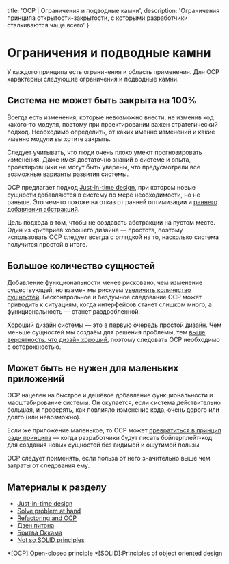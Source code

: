
  title: 'OCP | Ограничения и подводные камни',
  description: 'Ограничения принципа открытости-закрытости, с которыми разработчики сталкиваются чаще всего'
}


# Ограничения и подводные камни

У каждого принципа есть ограничения и область применения. Для OCP характерны следующие ограничения и подводные камни.

## Система не может быть закрыта на 100%

Всегда есть изменения, которые невозможно внести, не изменив код какого-то модуля, поэтому при проектировании важен стратегический подход. Необходимо определить, от каких именно изменений и какие именно модули вы хотите закрыть.

Следует учитывать, что люди очень плохо умеют прогнозировать изменения. Даже имея достаточно знаний о системе и опыта, проектировщики не могут быть уверены, что предусмотрели все возможные варианты развития системы.

OCP предлагает подход [Just-in-time design](https://agiledesign.org/2015/01/18/jit-just-in-time-and-software-development/), при котором новые сущности добавляются в систему по мере необходимости, но не раньше. Это чем-то похоже на отказ от ранней оптимизации и [раннего добавления абстракций](http://tonsky.me/blog/concrete-vs-abstract/).

Цель подхода в том, чтобы не создавать абстракции на пустом месте. Один из критериев хорошего дизайна — простота, поэтому использовать OCP следует всегда с оглядкой на то, насколько система получится простой в итоге.

## Большое количество сущностей

Добавление функциональности менее рисковано, чем изменение существующей, но взамен мы рискуем [увеличить количество сущностей](https://softwareengineering.stackexchange.com/questions/170547/refactoring-and-open-closed-principle). Бесконтрольное и бездумное следование OCP может приводить к ситуациям, когда интерфейсов станет слишком много, а функциональность — станет раздробленной.

Хороший дизайн системы — это в первую очередь простой дизайн. Чем меньше сущностей мы создаём для решения проблемы, тем [выше вероятность, что дизайн хороший](https://ru.wikipedia.org/wiki/Дзен_Питона), поэтому следовать OCP необходимо с осторожностью.

## Может быть не нужен для маленьких приложений

OCP нацелен на быстрое и дешёвое добавление функциональности и масштабирование системы. Он окупается, если система действительно большая, и проверять, как повлияло изменение кода, очень дорого или долго (или невозможно).

Если же приложение маленькое, то OCP может [превратиться в принцип ради принципа](https://www.tonymarston.net/php-mysql/not-so-solid-oo-principles.html) — когда разработчики будут писать бойлерплейт-код для создания новых сущностей без видимой и ощутимой пользы.

OCP следует применять, если польза от него значительно выше чем затраты от следования ему.

## Материалы к разделу

- [Just-in-time design](https://agiledesign.org/2015/01/18/jit-just-in-time-and-software-development/)
- [Solve problem at hand](http://tonsky.me/blog/concrete-vs-abstract/)
- [Refactoring and OCP](https://softwareengineering.stackexchange.com/questions/170547/refactoring-and-open-closed-principle)
- [Дзен питона](https://ru.wikipedia.org/wiki/Дзен_Питона)
- [Бритва Оккама](https://ru.wikipedia.org/wiki/Бритва_Оккама)
- [Not so SOLID principles](https://www.tonymarston.net/php-mysql/not-so-solid-oo-principles.html)

*[OCP]:Open-closed principle
*[SOLID]:Principles of object oriented design
